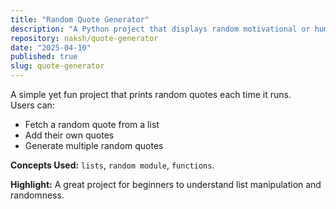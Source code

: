 ```yaml
---
title: "Random Quote Generator"
description: "A Python project that displays random motivational or humorous quotes."
repository: naksh/quote-generator
date: "2025-04-10"
published: true
slug: quote-generator
---
```


A simple yet fun project that prints random quotes each time it runs.  
Users can:
- Fetch a random quote from a list  
- Add their own quotes  
- Generate multiple random quotes  

**Concepts Used:** `lists`, `random module`, `functions`.

**Highlight:** A great project for beginners to understand list manipulation and randomness.
